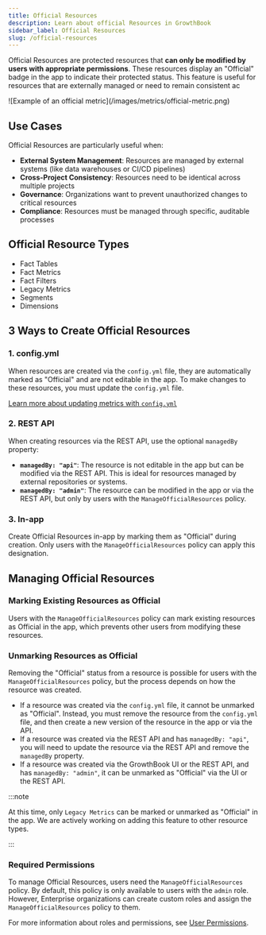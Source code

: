 ```yaml
---
title: Official Resources
description: Learn about official Resources in GrowthBook
sidebar_label: Official Resources
slug: /official-resources
---
```



Official Resources are protected resources that **can only be modified by users with appropriate permissions**. These resources display an "Official" badge in the app to indicate their protected status. This feature is useful for resources that are externally managed or need to remain consistent ac

<MaxWidthImage border>
![Example of an official metric](/images/metrics/official-metric.png)
</MaxWidthImage>

## Use Cases

Official Resources are particularly useful when:

- **External System Management**: Resources are managed by external systems (like data warehouses or CI/CD pipelines)
- **Cross-Project Consistency**: Resources need to be identical across multiple projects
- **Governance**: Organizations want to prevent unauthorized changes to critical resources
- **Compliance**: Resources must be managed through specific, auditable processes

## Official Resource Types

- Fact Tables
- Fact Metrics
- Fact Filters
- Legacy Metrics
- Segments
- Dimensions

## 3 Ways to Create Official Resources

### 1. config.yml

When resources are created via the `config.yml` file, they are automatically marked as "Official" and are not editable in the app. To make changes to these resources, you must update the `config.yml` file.

[Learn more about updating metrics with `config.yml`](/self-host/config)

### 2. REST API

When creating resources via the REST API, use the optional `managedBy` property:

- **`managedBy: "api"`**: The resource is not editable in the app but can be modified via the REST API. This is ideal for resources managed by external repositories or systems.
- **`managedBy: "admin"`**: The resource can be modified in the app or via the REST API, but only by users with the `ManageOfficialResources` policy.

### 3. In-app

Create Official Resources in-app by marking them as "Official" during creation. Only users with the `ManageOfficialResources` policy can apply this designation.

## Managing Official Resources

### Marking Existing Resources as Official

Users with the `ManageOfficialResources` policy can mark existing resources as Official in the app, which prevents other users from modifying these resources. 

### Unmarking Resources as Official

Removing the "Official" status from a resource is possible for users with the `ManageOfficialResources` policy, but the process depends on how the resource was created.

- If a resource was created via the `config.yml` file, it cannot be unmarked as "Official". Instead, you must remove the resource from the `config.yml` file, and then create a new version of the resource in the app or via the API.
- If a resource was created via the REST API and has `managedBy: "api"`, you will need to update the resource via the REST API and remove the `managedBy` property.
- If a resource was created via the GrowthBook UI or the REST API, and has `managedBy: "admin"`, it can be unmarked as "Official" via the UI or the REST API.

:::note

At this time, only `Legacy Metrics` can be marked or unmarked as "Official" in the app. We are actively working on adding this feature to other resource types.

:::

### Required Permissions

To manage Official Resources, users need the `ManageOfficialResources` policy. By default, this policy is only available to users with the `admin` role. However, Enterprise organizations can create custom roles and assign the `ManageOfficialResources` policy to them.

For more information about roles and permissions, see [User Permissions](/account/user-permissions).
